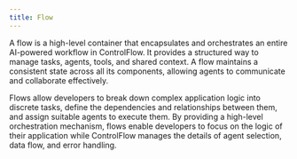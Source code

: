 ```yaml
---
title: Flow
---
```


A flow is a high-level container that encapsulates and orchestrates an entire AI-powered workflow in ControlFlow. It provides a structured way to manage tasks, agents, tools, and shared context. A flow maintains a consistent state across all its components, allowing agents to communicate and collaborate effectively.

Flows allow developers to break down complex application logic into discrete tasks, define the dependencies and relationships between them, and assign suitable agents to execute them. By providing a high-level orchestration mechanism, flows enable developers to focus on the logic of their application while ControlFlow manages the details of agent selection, data flow, and error handling.